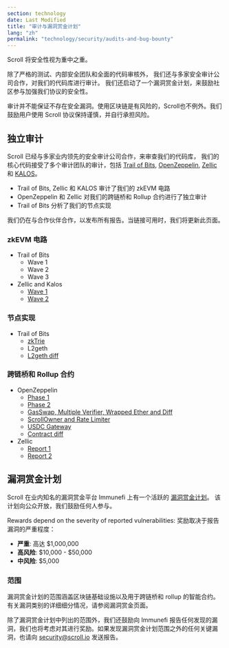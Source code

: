```yaml
---
section: technology
date: Last Modified
title: "审计与漏洞赏金计划"
lang: "zh"
permalink: "technology/security/audits-and-bug-bounty"
---
```



Scroll 将安全性视为重中之重。

除了严格的测试、内部安全团队和全面的代码审核外，
我们还与多家安全审计公司合作，对我们的代码库进行审计。
我们还启动了一个漏洞赏金计划，来鼓励社区参与加强我们协议的安全性。

<Aside type="danger" title="">
  审计并不能保证不存在安全漏洞。使用区块链是有风险的，Scroll也不例外。我们鼓励用户使用 Scroll 协议保持谨慎，并自行承担风险。
</Aside>

## 独立审计

Scroll 已经与多家业内领先的安全审计公司合作，来审查我们的代码库，
我们的核心代码接受了多个审计团队的审计，包括 [Trail of Bits](https://www.trailofbits.com/), [OpenZeppelin](https://www.openzeppelin.com/), [Zellic](https://www.zellic.io/) 和 [KALOS](https://www.kalos.xyz/)。

- Trail of Bits, Zellic 和 KALOS 审计了我们的 zkEVM 电路
- OpenZeppelin 和 Zellic 对我们的跨链桥和 Rollup 合约进行了独立审计
- Trail of Bits 分析了我们的节点实现

<Aside type="tip" title="">
  我们仍在与合作伙伴合作，以发布所有报告。当链接可用时，我们将更新此页面。
</Aside>

### zkEVM 电路

- Trail of Bits
  - Wave 1
  - Wave 2
  - Wave 3
- Zellic and Kalos
  - [Wave 1](https://github.com/Zellic/publications/blob/master/Scroll%20zkEVM%20-%20Part%201%20Audit%20Report.pdf)
  - [Wave 2](https://github.com/Zellic/publications/blob/master/Scroll%20zkEVM%20-%20Part%202%20Audit%20Report.pdf)

### 节点实现

- Trail of Bits
  - [zkTrie](https://github.com/trailofbits/publications/blob/master/reviews/2023-07-scroll-zktrie-securityreview.pdf)
  - L2geth
  - [L2geth diff](https://github.com/trailofbits/publications/blob/master/reviews/2023-08-scrollL2geth-securityreview.pdf)

### 跨链桥和 Rollup 合约

- OpenZeppelin
  - [Phase 1](https://blog.openzeppelin.com/scroll-layer-1-audit-1)
  - [Phase 2](https://blog.openzeppelin.com/scroll-phase-2-audit)
  - [GasSwap, Multiple Verifier, Wrapped Ether and Diff](https://blog.openzeppelin.com/scroll-gasswap-multiple-verifier-wrapped-ether-and-diff-audit)
  - [ScrollOwner and Rate Limiter](https://blog.openzeppelin.com/scrollowner-and-rate-limiter-audit)
  - [USDC Gateway](https://blog.openzeppelin.com/scroll-usdc-gateway-audit)
  - [Contract diff](https://blog.openzeppelin.com/scroll-diff-audit-report)
- Zellic
  - [Report 1](https://github.com/Zellic/publications/blob/master/Scroll%20-%2005.26.23%20Zellic%20Audit%20Report.pdf)
  - [Report 2](https://github.com/Zellic/publications/blob/master/Scroll%20-%2009.27.23%20Zellic%20Audit%20Report.pdf)

## 漏洞赏金计划

Scroll 在业内知名的漏洞赏金平台 Immunefi 上有一个活跃的 [漏洞赏金计划](https://immunefi.com/bounty/scroll/)。
该计划向公众开放，我们鼓励任何人参与。

Rewards depend on the severity of reported vulnerabilities:
奖励取决于报告漏洞的严重程度：

- **严重**: 高达 \$1,000,000
- **高风险**: \$10,000 - \$50,000
- **中风险**: \$5,000

### 范围

漏洞赏金计划的范围涵盖区块链基础设施以及用于跨链桥和 rollup 的智能合约。有关漏洞类别的详细细分情况，请参阅漏洞赏金页面。

除了漏洞赏金计划中列出的范围外，我们还鼓励向 Immunefi 报告任何发现的漏洞，我们也将考虑对其进行奖励。如果发现漏洞赏金计划范围之外的任何关键漏洞，也请向 security@scroll.io 发送报告。